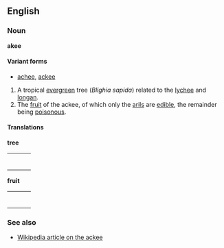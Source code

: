 ==English==
===Noun===
'''akee'''

====Variant forms====
*[[achee]], [[ackee]]

#A tropical [[evergreen]] tree (''Blighia sapida'') related to the [[lychee]] and [[longan]].
#The [[fruit]] of the ackee, of which only the [[aril]]s are [[edible]], the remainder being [[poisonous]].

====Translations====

'''tree'''
{| border=0  width=100%
|-
|bgcolor="#FFFFE0" valign=top width=48%|
{|
<!--languages from A to I go here-->
|}
| width=1% |
|bgcolor="#FFFFE0" valign=top width=48%|
{|
<!--languages from J to Z go here-->
|}
|}

'''fruit'''
{| border=0  width=100%
|-
|bgcolor="#FFFFE0" valign=top width=48%|
{|
<!--languages from A to I go here-->
|}
| width=1% |
|bgcolor="#FFFFE0" valign=top width=48%|
{|
<!--languages from J to Z go here-->
|}
|}

===See also===
*[[w:ackee|Wikipedia article on the ackee]]
